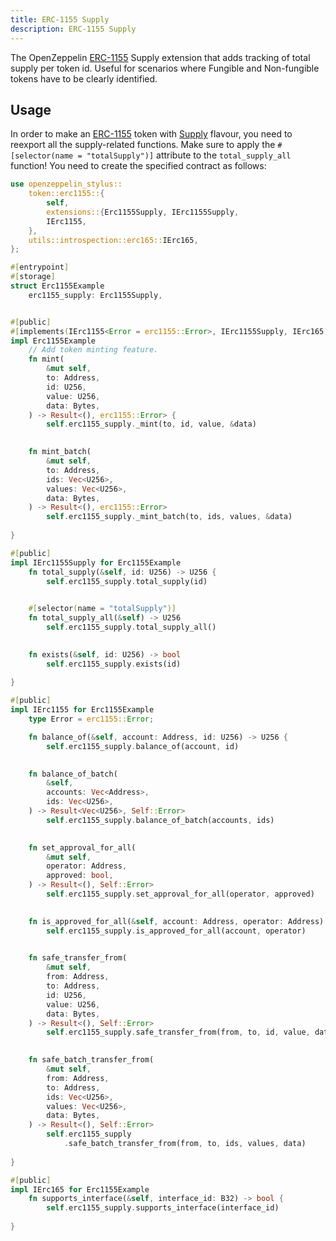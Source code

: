 ```yaml
---
title: ERC-1155 Supply
description: ERC-1155 Supply
---
```


The OpenZeppelin [ERC-1155](erc1155.mdx) Supply extension that adds tracking of total supply per token id.
Useful for scenarios where Fungible and Non-fungible tokens have to be clearly identified.

## Usage

In order to make an [ERC-1155](erc1155.mdx) token with [Supply](https://docs.rs/openzeppelin-stylus/0.3.0-alpha.1/openzeppelin_stylus/token/erc1155/extensions/supply/index.html) flavour,
you need to reexport all the supply-related functions.
Make sure to apply the `#[selector(name = "totalSupply")]` attribute to the `total_supply_all` function!
You need to create the specified contract as follows:

```rust
use openzeppelin_stylus::
    token::erc1155::{
        self,
        extensions::{Erc1155Supply, IErc1155Supply,
        IErc1155,
    },
    utils::introspection::erc165::IErc165,
};

#[entrypoint]
#[storage]
struct Erc1155Example 
    erc1155_supply: Erc1155Supply,


#[public]
#[implements(IErc1155<Error = erc1155::Error>, IErc1155Supply, IErc165)]
impl Erc1155Example 
    // Add token minting feature.
    fn mint(
        &mut self,
        to: Address,
        id: U256,
        value: U256,
        data: Bytes,
    ) -> Result<(), erc1155::Error> {
        self.erc1155_supply._mint(to, id, value, &data)
    

    fn mint_batch(
        &mut self,
        to: Address,
        ids: Vec<U256>,
        values: Vec<U256>,
        data: Bytes,
    ) -> Result<(), erc1155::Error> 
        self.erc1155_supply._mint_batch(to, ids, values, &data)
    
}

#[public]
impl IErc1155Supply for Erc1155Example 
    fn total_supply(&self, id: U256) -> U256 {
        self.erc1155_supply.total_supply(id)
    

    #[selector(name = "totalSupply")]
    fn total_supply_all(&self) -> U256 
        self.erc1155_supply.total_supply_all()
    

    fn exists(&self, id: U256) -> bool 
        self.erc1155_supply.exists(id)
    
}

#[public]
impl IErc1155 for Erc1155Example 
    type Error = erc1155::Error;

    fn balance_of(&self, account: Address, id: U256) -> U256 {
        self.erc1155_supply.balance_of(account, id)
    

    fn balance_of_batch(
        &self,
        accounts: Vec<Address>,
        ids: Vec<U256>,
    ) -> Result<Vec<U256>, Self::Error> 
        self.erc1155_supply.balance_of_batch(accounts, ids)
    

    fn set_approval_for_all(
        &mut self,
        operator: Address,
        approved: bool,
    ) -> Result<(), Self::Error> 
        self.erc1155_supply.set_approval_for_all(operator, approved)
    

    fn is_approved_for_all(&self, account: Address, operator: Address) -> bool 
        self.erc1155_supply.is_approved_for_all(account, operator)
    

    fn safe_transfer_from(
        &mut self,
        from: Address,
        to: Address,
        id: U256,
        value: U256,
        data: Bytes,
    ) -> Result<(), Self::Error> 
        self.erc1155_supply.safe_transfer_from(from, to, id, value, data)
    

    fn safe_batch_transfer_from(
        &mut self,
        from: Address,
        to: Address,
        ids: Vec<U256>,
        values: Vec<U256>,
        data: Bytes,
    ) -> Result<(), Self::Error> 
        self.erc1155_supply
            .safe_batch_transfer_from(from, to, ids, values, data)
    
}

#[public]
impl IErc165 for Erc1155Example 
    fn supports_interface(&self, interface_id: B32) -> bool {
        self.erc1155_supply.supports_interface(interface_id)
    
}
```
